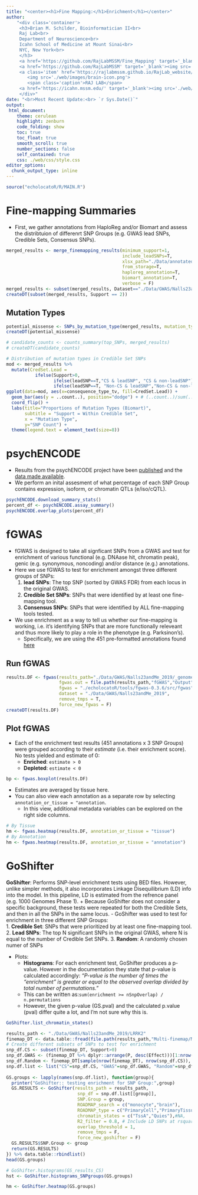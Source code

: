 ```yaml
---
title: "<center><h1>Fine Mapping:</h1>Enrichment</h1></center>" 
author: 
    "<div class='container'>
     <h3>Brian M. Schilder, Bioinformatician II<br>
     Raj Lab<br>
     Department of Neuroscience<br>
     Icahn School of Medicine at Mount Sinai<br>
     NYC, New York<br>
     </h3> 
     <a href='https://github.com/RajLabMSSM/Fine_Mapping' target='_blank'><img src='./echolocatoR/images/echo_logo_sm.png'></a> 
     <a href='https://github.com/RajLabMSSM' target='_blank'><img src='./web/images/github.png'></a> 
     <a class='item' href='https://rajlabmssm.github.io/RajLab_website/' target='_blank'>
        <img src='./web/images/brain-icon.png'>
        <span class='caption'>RAJ LAB</span>
     <a href='https://icahn.mssm.edu/' target='_blank'><img src='./web/images/sinai.png'></a>
     </div>"
date: "<br>Most Recent Update:<br> `r Sys.Date()`"
output:
 html_document:
    theme: cerulean
    highlight: zenburn
    code_folding: show
    toc: true
    toc_float: true
    smooth_scroll: true
    number_sections: false
    self_contained: true
    css: ./web/css/style.css
editor_options: 
  chunk_output_type: inline
--- 
```


```r
source("echolocatoR/R/MAIN.R")
```

# Fine-mapping Summaries

- First, we gather annotations from HaploReg and/or Biomart and assess the distribtuion of differenrt SNP Groups (e.g. GWAS lead SNPs, Credible Sets, Consensus SNPs).  

```r
merged_results <- merge_finemapping_results(minimum_support=1,
                                            include_leadSNPs=T,
                                            xlsx_path="./Data/annotated_finemapping_results.xlsx",
                                            from_storage=T,
                                            haploreg_annotation=T,
                                            biomart_annotation=T, 
                                            verbose = F)
merged_results <- subset(merged_results, Dataset=="./Data/GWAS/Nalls23andMe_2019")
createDT(subset(merged_results, Support == 2))
```

## Mutation Types

```r
potential_missense <- SNPs_by_mutation_type(merged_results, mutation_type="missense_variant")
createDT(potential_missense)

# candidate_counts <- counts_summary(top_SNPs, merged_results)
# createDT(candidate_counts)

# Distribution of mutation types in Credible Set SNPs 
mod <- merged_results %>% 
  mutate(CredSet.Lead = 
           ifelse(Support>0,
                  ifelse(leadSNP==T,"CS & leadSNP", "CS & non-leadSNP"),
                  ifelse(leadSNP==T, "Non-CS & leadSNP","Non-CS & non-leadSNP")),NA) 
ggplot(data=mod, aes(x=consequence_type_tv, fill=CredSet.Lead)) + 
  geom_bar(aes(y = ..count..), position="dodge") + # (..count..)/sum(..count..)
  coord_flip() +
  labs(title="Proportions of Mutation Types (Biomart)",
       subtitle = "Support = Within Credible Set",
       x = "Mutation Type",
       y="SNP Count") + 
  theme(legend.text = element_text(size=8))
```

# psychENCODE

- Results from the psychENCODE project have been [published](https://science.sciencemag.org/content/362/6420/eaat8464) and the [data made available](http://resource.psychencode.org/?_ga=2.202944787.381602893.1563834178-1901423550.1563307711).  
- We perform an inital assesment of what percentage of each SNP Group contains expression, isoform, or chromatin QTLs (e/iso/cQTL).  

```r
psychENCODE.download_summary_stats()
percent_df <- psychENCODE.assay_summary()
psychENCODE.overlap_plots(percent_df)
```




# fGWAS

- fGWAS is designed to take all signficant SNPs from a GWAS and test for enrichment of various functional (e.g. DNAase hit, chromatin peak), genic (e.g. synonymous, noncoding) and/or distance (e.g.) annotations.  
- Here we use fGWAS to test for enrichment amongst three different groups of SNPs:  
  1. **lead SNPs**: The top SNP (sorted by GWAS FDR) from each locus in the original GWAS.  
  2. **Credible Set SNPs**: SNPs that were identified by at least one fine-mapping tool.  
  3. **Consensus SNPs**: SNPs that were identified by ALL fine-mapping tools tested.  
- We use enrichment as a way to tell us whether our fine-mapping is working, i.e. it's identifying SNPs that are more functionally releveant and thus more likely to play a role in the phenotype (e.g. Parksinon's).
  + Specifically, we are using the 451 pre-formatted annotations found [here](https://github.com/joepickrell/fgwas)  

## Run fGWAS

```r
results.DF <- fgwas(results_path="./Data/GWAS/Nalls23andMe_2019/_genome_wide",
                    fgwas.out = file.path(results_path,"fGWAS","Output"),
                    fgwas = "./echolocatoR/tools/fgwas-0.3.6/src/fgwas",
                    dataset = "./Data/GWAS/Nalls23andMe_2019",
                    remove_tmps = T,
                    force_new_fgwas = F)
createDT(results.DF)
```

## Plot fGWAS

- Each of the enrichment test results (451 annotations x 3 SNP Groups) were grouped according to their *estimate* (i.e. their enrichment score). No tests yielded and estimate of 0:  
  + **Enriched**: ``estimate > 0``
  + **Depleted**: ``estimate < 0`` 

```r
bp <- fgwas.boxplot(results.DF)
```

- Estimates are averaged by tissue here. 
- You can also view each annotation as a separate row by selecting ``annotation_or_tissue = "annotation``.  
  + In this view, additional metadata variables can be explored on the right side columns.

```r
# By Tissue
hm <- fgwas.heatmap(results.DF, annotation_or_tissue = "tissue")
# By Annotation
hm <- fgwas.heatmap(results.DF, annotation_or_tissue = "annotation")
```


 

# GoShifter

__GoShifter__: Performs SNP-level enrichment tests using BED files. However, unlike simpler methods, it also incorporates Linkage Disequilibrium (LD) info into the model. In this pipeline, LD is estimated from the refrence panel (e.g. 1000 Genomes Phase 1).
    + Because GoShifter does not consider a specific background, these tests were repeated for both the Credible Sets, and then in all the SNPs in the same locus.
- GoShifter was used to test for enrichment in three different SNP Groups:  
  1. **Credible Set**: SNPs that were prioritized by at least one fine-mapping tool.
  2. **Lead SNPs**: The top N significant SNPs in the original GWAS, where N is equal to the number of Credible Set SNPs.
  3. **Random**: A randomly chosen numer of SNPs

- Plots:  
  + **Histograms**: For each enrichment test, GoShifter produces a p-value. However in the documentation they state that p-value is calculated accordingly: *"P-value is the number of times the “enrichment” is greater or equal to the observed overlap divided by total number of permutations."*
  + This can be written as:``sum(enrichment >= nSnpOverlap) / n.permutations``
  + However, the given p-value (GS.pval) and the calculated p.value (pval) differ quite a lot, and I'm not sure why this is.
  
  
```r
GoShifter.list_chromatin_states()

results_path <- "./Data/GWAS/Nalls23andMe_2019/LRRK2"
finemap_DT <- data.table::fread(file.path(results_path,"Multi-finemap/Multi-finemap_results.txt")) 
# Create different subsets of SNPs to test for enrichment
snp_df.CS <- subset(finemap_DT, Support>0) 
snp_df.GWAS <- (finemap_DT %>% dplyr::arrange(P, desc(Effect)))[1:nrow(snp_df.CS),]
snp_df.Random <- finemap_DT[sample(nrow(finemap_DT), nrow(snp_df.CS)), ]
snp.df.list <- list("CS"=snp_df.CS, "GWAS"=snp_df.GWAS, "Random"=snp_df.Random)
 
GS.groups <- lapply(names(snp.df.list), function(group){
  printer("GoShifter:: testing enrichment for SNP Group:",group)
  GS.RESULTS <- GoShifter(results_path = results_path,
                           snp_df = snp.df.list[[group]],
                           SNP.Group = group,
                           ROADMAP_search = c("monocyte","brain"), 
                           ROADMAP_type = c("PrimaryCell","PrimaryTissue"),
                           chromatin_states = c("TssA","Quies"),#NA,
                           R2_filter = 0.8, # Include LD SNPs at rsquared >= NUM [default: 0.8]
                           overlap_threshold = 1, 
                           remove_tmps = F, 
                           force_new_goshifter = F)
  GS.RESULTS$SNP.Group <- group
  return(GS.RESULTS)
}) %>% data.table::rbindlist()
head(GS.groups)
```

```r
# GoShifter.histograms(GS_results_CS)
hst <- GoShifter.histograms_SNPgroups(GS.groups)
```


```r
hm <- GoShifter.heatmap(GS.groups)
```

